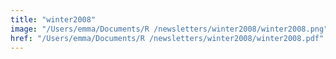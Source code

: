 ```yaml
---
title: "winter2008"
image: "/Users/emma/Documents/R /newsletters/winter2008/winter2008.png"
href: "/Users/emma/Documents/R /newsletters/winter2008/winter2008.pdf"
---
```

